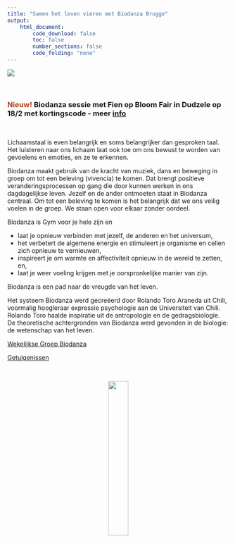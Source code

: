 ```yaml
---
title: "Samen het leven vieren met Biodanza Brugge"
output:
    html_document:
        code_download: false
        toc: false
        number_sections: false
        code_folding: "none"
---
```


![](./figs/biodanzaCircleSmall.jpg)

</br>


### <span style="color:#AD441F"> Nieuw! </span>  Biodanza sessie met Fien op Bloom Fair in Dudzele op 18/2 met kortingscode - meer [info](./activiteiten.html#bloomDudzele)

</br>

Lichaamstaal is even belangrijk en soms belangrijker dan gesproken taal.   
Het luisteren naar ons lichaam laat ook toe om ons bewust te worden van gevoelens en emoties, en ze te erkennen. 

<!--Onze lichaamshouding vertelt veel over ons levenspad. Door de gebeurtenissen, contacten, onze leefomgeving, de aandacht en liefde die we krijgen, gaat ons lichaam een bepaalde houding aannemen. Deze houding voelt vertrouwd aan. Sommige facetten in onze houding en lichaamstaal die ooit zijn ontstaan vanuit bescherming en toen zinvol waren, kunnen later onze groei, levensvreugde en omgeving (on)bewust beïnvloeden. Je meer bewust worden van je lichaamshouding kan er dan ook voor zorgen dat je zowel fysiek als emotioneel je plek kan innemen op een manier die goed voelt voor jou en anderen, dicht bij jezelf, in je midden.-->

Biodanza maakt gebruik van de kracht van muziek, dans en beweging in groep om tot een beleving (vivencia) te komen. Dat brengt positieve veranderingsprocessen op gang die door kunnen werken in ons dagdagelijkse leven. Jezelf en de ander ontmoeten staat in Biodanza centraal. Om tot een beleving te komen is het belangrijk dat we ons veilig voelen in de groep. We staan open voor elkaar zonder oordeel.

Biodanza is Gym voor je hele zijn en

- laat je opnieuw verbinden met jezelf, de anderen en het universum,
- het verbetert de algemene energie en stimuleert je organisme en cellen zich opnieuw te vernieuwen, 
- inspireert je om warmte en affectiviteit opnieuw in de wereld te zetten, en,
- laat je weer voeling krijgen met je oorspronkelijke manier van zijn.

Biodanza is een pad naar de vreugde van het leven.

Het systeem Biodanza werd gecreëerd door Rolando Toro Araneda uit Chili, voormalig hoogleraar expressie psychologie aan de Universiteit van Chili. Rolando Toro haalde inspiratie uit de antropologie en de gedragsbiologie. De theoretische achtergronden van Biodanza werd gevonden in de biologie: de wetenschap van het leven.

[Wekelijkse Groep Biodanza](./activiteiten.html)  

[Getuigenissen](./getuigenissen.html)

</br>

<center>
![](./figs/logoBiodanza.png){width=30%}
</center>
